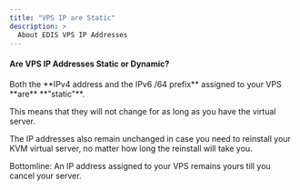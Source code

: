 ```yaml
---
title: "VPS IP are Static"
description: >
  About EDIS VPS IP Addresses
---
```


#### Are VPS IP Addresses Static or Dynamic?

<div class="tip-callout">Both the **IPv4 address and the IPv6 /64 prefix** assigned to your VPS **are** **"static"**.</div>

This means that they will not change for as long as you have the virtual server.

The IP addresses also remain unchanged in case you need to reinstall your KVM virtual server, no matter how long the reinstall will take you.

Bottomline: An IP address assigned to your VPS remains yours till you cancel your server.